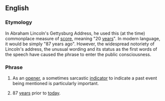 {{Wikipedia|Gettysburg Address}}
==English==
===Etymology===
In Abraham Lincoln's Gettysburg Address, he used this (at the time) commonplace measure of [[score]], meaning "20 [[year]]s". In modern language, it would be simply "87 years ago". However, the widespread notoriety of Lincoln's address, the unusual wording and its status as the first words of the speech have caused the phrase to enter the public consciousness.

===Phrase===
#{{idiomatic}} As an [[opener]], a sometimes sarcastic [[indicator]] to indicate a past event being mentioned is particularly important.
#{{literally}}{{obsolete}} 87 [[year]]s prior to [[today]].